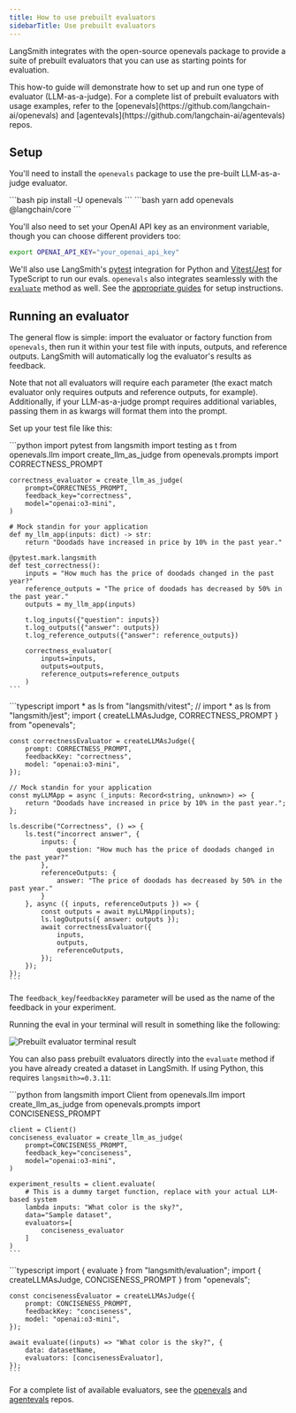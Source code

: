 ```yaml
---
title: How to use prebuilt evaluators
sidebarTitle: Use prebuilt evaluators
---
```


LangSmith integrates with the open-source openevals package to provide a suite of prebuilt evaluators that you can use as starting points for evaluation.

<Note>
  This how-to guide will demonstrate how to set up and run one type of evaluator (LLM-as-a-judge). For a complete list of prebuilt evaluators with usage examples, refer to the [openevals](https://github.com/langchain-ai/openevals) and [agentevals](https://github.com/langchain-ai/agentevals) repos.
</Note>

## Setup

You'll need to install the `openevals` package to use the pre-built LLM-as-a-judge evaluator.

<Tabs>
  <Tab title="Python">
    ```bash
    pip install -U openevals
    ```
  </Tab>
  <Tab title="TypeScript">
    ```bash
    yarn add openevals @langchain/core
    ```
  </Tab>
</Tabs>

You'll also need to set your OpenAI API key as an environment variable, though you can choose different providers too:

```bash
export OPENAI_API_KEY="your_openai_api_key"
```

We'll also use LangSmith's [pytest](/langsmith/pytest) integration for Python and [Vitest/Jest](/langsmith/vitest-jest) for TypeScript to run our evals. `openevals` also integrates seamlessly with the [`evaluate`](https://docs.smith.langchain.com/reference/python/evaluation/langsmith.evaluation._runner.evaluate) method as well. See the [appropriate guides](/langsmith/pytest) for setup instructions.

## Running an evaluator

The general flow is simple: import the evaluator or factory function from `openevals`, then run it within your test file with inputs, outputs, and reference outputs. LangSmith will automatically log the evaluator's results as feedback.

Note that not all evaluators will require each parameter (the exact match evaluator only requires outputs and reference outputs, for example). Additionally, if your LLM-as-a-judge prompt requires additional variables, passing them in as kwargs will format them into the prompt.

Set up your test file like this:

<Tabs>
  <Tab title="Python">
    ```python
    import pytest
    from langsmith import testing as t
    from openevals.llm import create_llm_as_judge
    from openevals.prompts import CORRECTNESS_PROMPT

    correctness_evaluator = create_llm_as_judge(
        prompt=CORRECTNESS_PROMPT,
        feedback_key="correctness",
        model="openai:o3-mini",
    )

    # Mock standin for your application
    def my_llm_app(inputs: dict) -> str:
        return "Doodads have increased in price by 10% in the past year."

    @pytest.mark.langsmith
    def test_correctness():
        inputs = "How much has the price of doodads changed in the past year?"
        reference_outputs = "The price of doodads has decreased by 50% in the past year."
        outputs = my_llm_app(inputs)
        
        t.log_inputs({"question": inputs})
        t.log_outputs({"answer": outputs})
        t.log_reference_outputs({"answer": reference_outputs})
        
        correctness_evaluator(
            inputs=inputs,
            outputs=outputs,
            reference_outputs=reference_outputs
        )
    ```
  </Tab>
  <Tab title="TypeScript">
    ```typescript
    import * as ls from "langsmith/vitest";
    // import * as ls from "langsmith/jest";
    import { createLLMAsJudge, CORRECTNESS_PROMPT } from "openevals";

    const correctnessEvaluator = createLLMAsJudge({
        prompt: CORRECTNESS_PROMPT,
        feedbackKey: "correctness",
        model: "openai:o3-mini",
    });

    // Mock standin for your application
    const myLLMApp = async (_inputs: Record<string, unknown>) => {
        return "Doodads have increased in price by 10% in the past year.";
    };

    ls.describe("Correctness", () => {
        ls.test("incorrect answer", {
            inputs: {
                question: "How much has the price of doodads changed in the past year?"
            },
            referenceOutputs: {
                answer: "The price of doodads has decreased by 50% in the past year."
            }
        }, async ({ inputs, referenceOutputs }) => {
            const outputs = await myLLMApp(inputs);
            ls.logOutputs({ answer: outputs });
            await correctnessEvaluator({
                inputs,
                outputs,
                referenceOutputs,
            });
        });
    });
    ```
  </Tab>
</Tabs>

The `feedback_key`/`feedbackKey` parameter will be used as the name of the feedback in your experiment.

Running the eval in your terminal will result in something like the following:

![Prebuilt evaluator terminal result](/langsmith/images/prebuilt-eval-result.png)

You can also pass prebuilt evaluators directly into the `evaluate` method if you have already created a dataset in LangSmith. If using Python, this requires `langsmith>=0.3.11`:

<Tabs>
  <Tab title="Python">
    ```python
    from langsmith import Client
    from openevals.llm import create_llm_as_judge
    from openevals.prompts import CONCISENESS_PROMPT

    client = Client()
    conciseness_evaluator = create_llm_as_judge(
        prompt=CONCISENESS_PROMPT,
        feedback_key="conciseness",
        model="openai:o3-mini",
    )

    experiment_results = client.evaluate(
        # This is a dummy target function, replace with your actual LLM-based system
        lambda inputs: "What color is the sky?",
        data="Sample dataset",
        evaluators=[
            conciseness_evaluator
        ]
    )
    ```
  </Tab>
  <Tab title="TypeScript">
    ```typescript
    import { evaluate } from "langsmith/evaluation";
    import { createLLMAsJudge, CONCISENESS_PROMPT } from "openevals";

    const concisenessEvaluator = createLLMAsJudge({
        prompt: CONCISENESS_PROMPT,
        feedbackKey: "conciseness",
        model: "openai:o3-mini",
    });

    await evaluate((inputs) => "What color is the sky?", {
        data: datasetName,
        evaluators: [concisenessEvaluator],
    });
    ```
  </Tab>
</Tabs>

For a complete list of available evaluators, see the [openevals](https://github.com/langchain-ai/openevals) and [agentevals](https://github.com/langchain-ai/agentevals) repos.
